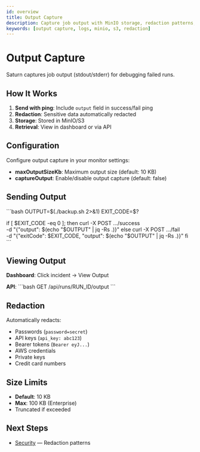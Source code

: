 ```yaml
---
id: overview
title: Output Capture
description: Capture job output with MinIO storage, redaction patterns, and size limits
keywords: [output capture, logs, minio, s3, redaction]
---
```


# Output Capture

Saturn captures job output (stdout/stderr) for debugging failed runs.

## How It Works

1. **Send with ping**: Include `output` field in success/fail ping
2. **Redaction**: Sensitive data automatically redacted
3. **Storage**: Stored in MinIO/S3
4. **Retrieval**: View in dashboard or via API

## Configuration

Configure output capture in your monitor settings:
- **maxOutputSizeKb**: Maximum output size (default: 10 KB)
- **captureOutput**: Enable/disable output capture (default: false)

## Sending Output

\`\`\`bash
OUTPUT=$(./backup.sh 2>&1)
EXIT_CODE=$?

if [ $EXIT_CODE -eq 0 ]; then
  curl -X POST .../success \
    -d "\{\"output\": $(echo "$OUTPUT" | jq -Rs .)\}"
else
  curl -X POST .../fail \
    -d "\{\"exitCode\": $EXIT_CODE, \"output\": $(echo "$OUTPUT" | jq -Rs .)\}"
fi
\`\`\`

## Viewing Output

**Dashboard**: Click incident → View Output

**API**:
\`\`\`bash
GET /api/runs/RUN_ID/output
\`\`\`

## Redaction

Automatically redacts:
- Passwords (`password=secret`)
- API keys (`api_key: abc123`)
- Bearer tokens (`Bearer eyJ...`)
- AWS credentials
- Private keys
- Credit card numbers

## Size Limits

- **Default**: 10 KB
- **Max**: 100 KB (Enterprise)
- Truncated if exceeded

## Next Steps

- [Security](../security/redaction) — Redaction patterns
